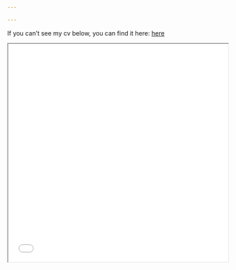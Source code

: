 ```yaml
---

---
```


If you can't see my cv below, you can find it here: [here](https://drive.google.com/file/d/1VqwHeTfZmp5alm9VYIQh-j-veMKbBwHL/view?usp=sharing)

<iframe src="cv - Brian Daza.pdf" width="100%" height="500px">    </iframe>